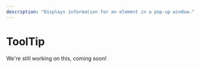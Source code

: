 ---
description: "Displays information for an element in a pop-up window."
---

# ToolTip

We're still working on this, coming soon!

